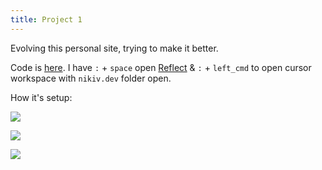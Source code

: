 ```yaml
---
title: Project 1
---
```


Evolving this personal site, trying to make it better.

Code is [here](https://github.com/nikitavoloboev/nikiv). I have `:` + `space` open [Reflect](https://reflect.app) & `:` + `left_cmd` to open cursor workspace with `nikiv.dev` folder open.

How it's setup:

![](https://raw.githubusercontent.com/nikitavoloboev/media/main/nikiv/25-feb/nikiv-zed-workspace.png)

![](https://raw.githubusercontent.com/nikitavoloboev/media/main/nikiv/25-feb/nikiv-goku.png)

![](https://raw.githubusercontent.com/nikitavoloboev/media/main/nikiv/25-feb/nikiv-km-macro.png)
